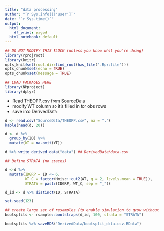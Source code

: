 ```yaml
---
title: "data processing"
author: "`r Sys.info()['user']`"
date: "`r Sys.time()`"
output:
  html_document:
    df_print: paged
  html_notebook: default
---
```



```r
## DO NOT MODIFY THIS BLOCK (unless you know what you're doing)
library(rprojroot)
library(knitr)
opts_knit$set(root.dir=find_root(has_file('.Rprofile')))
opts_chunk$set(echo = TRUE)
opts_chunk$set(message = TRUE)
```

```r
## LOAD PACKAGES HERE
library(NMproject)
library(dplyr)

```

- Read THEOPP.csv from SourceData
- modify WT column so it's filled in for obs rows
- save into DerivedData

```r

d <- read.csv("SourceData/THEOPP.csv", na = ".")
kable(head(d, 20))

```

```r

d <- d %>%
  group_by(ID) %>%
  mutate(WT = na.omit(WT))

d %>% write_derived_data("data") ## DerivedData/data.csv

```


```r
## Define STRATA (no spaces)

d <-d %>%
  mutate(IDGRP = ID <= 6,
         WT_C = factor(Hmisc::cut2(WT, g = 2, levels.mean = TRUE)),
         STRATA = paste(IDGRP, WT_C, sep = "_"))

d_id <- d %>% distinct(ID, STRATA)

set.seed(123)

## create large set of resamples (to enable simulation to grow without ruining seed)
bootsplits <- rsample::bootstraps(d_id, 100, strata = "STRATA")

bootsplits %>% saveRDS("DerivedData/bootsplit_data.csv.RData")

```


